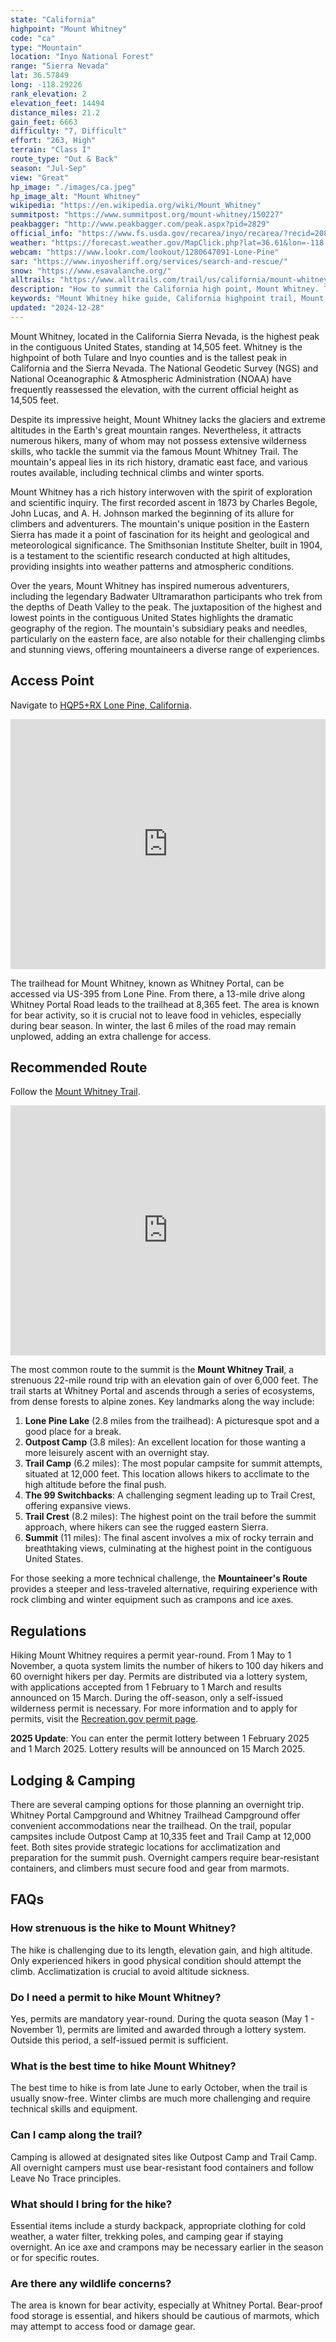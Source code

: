 ```yaml
---
state: "California"
highpoint: "Mount Whitney"
code: "ca"
type: "Mountain"
location: "Inyo National Forest"
range: "Sierra Nevada"
lat: 36.57849
long: -118.29226
rank_elevation: 2
elevation_feet: 14494
distance_miles: 21.2
gain_feet: 6663
difficulty: "7, Difficult"
effort: "263, High"
terrain: "Class I"
route_type: "Out & Back"
season: "Jul-Sep"
view: "Great"
hp_image: "./images/ca.jpeg"
hp_image_alt: "Mount Whitney"
wikipedia: "https://en.wikipedia.org/wiki/Mount_Whitney"
summitpost: "https://www.summitpost.org/mount-whitney/150227"
peakbagger: "http://www.peakbagger.com/peak.aspx?pid=2829"
official_info: "https://www.fs.usda.gov/recarea/inyo/recarea/?recid=20806"
weather: "https://forecast.weather.gov/MapClick.php?lat=36.61&lon=-118.28&site=hnx&smap=1&marine=0&unit=0&lg=en"
webcam: "https://www.lookr.com/lookout/1280647091-Lone-Pine"
sar: "https://www.inyosheriff.org/services/search-and-rescue/"
snow: "https://www.esavalanche.org/"
alltrails: "https://www.alltrails.com/trail/us/california/mount-whitney-via-mount-whitney-trail"
description: "How to summit the California high point, Mount Whitney. This guide tells you how to get a Mt Whitney climbing permit to summit the highest mountain in California."
keywords: "Mount Whitney hike guide, California highpoint trail, Mount Whitney permits, best time to hike Mount Whitney, Mount Whitney 2025 permits"
updated: "2024-12-28"
---
```


Mount Whitney, located in the California Sierra Nevada, is the highest peak in the contiguous United States, standing at 14,505 feet. Whitney is the highpoint of both Tulare and Inyo counties and is the tallest peak in California and the Sierra Nevada. The National Geodetic Survey (NGS) and National Oceanographic & Atmospheric Administration (NOAA) have frequently reassessed the elevation, with the current official height as 14,505 feet.

Despite its impressive height, Mount Whitney lacks the glaciers and extreme altitudes in the Earth's great mountain ranges. Nevertheless, it attracts numerous hikers, many of whom may not possess extensive wilderness skills, who tackle the summit via the famous Mount Whitney Trail. The mountain's appeal lies in its rich history, dramatic east face, and various routes available, including technical climbs and winter sports.

Mount Whitney has a rich history interwoven with the spirit of exploration and scientific inquiry. The first recorded ascent in 1873 by Charles Begole, John Lucas, and A. H. Johnson marked the beginning of its allure for climbers and adventurers. The mountain's unique position in the Eastern Sierra has made it a point of fascination for its height and geological and meteorological significance. The Smithsonian Institute Shelter, built in 1904, is a testament to the scientific research conducted at high altitudes, providing insights into weather patterns and atmospheric conditions.

Over the years, Mount Whitney has inspired numerous adventurers, including the legendary Badwater Ultramarathon participants who trek from the depths of Death Valley to the peak. The juxtaposition of the highest and lowest points in the contiguous United States highlights the dramatic geography of the region. The mountain's subsidiary peaks and needles, particularly on the eastern face, are also notable for their challenging climbs and stunning views, offering mountaineers a diverse range of experiences.

## Access Point
Navigate to <a target="_blank" href="https://maps.app.goo.gl/QmCe9r12qj4q6NaJ6">HQP5+RX Lone Pine, California</a>.

<iframe src="https://www.google.com/maps/embed?pb=!1m18!1m12!1m3!1d1701.9785619058568!2d-118.23894090263595!3d36.58686744663195!2m3!1f0!2f0!3f0!3m2!1i1024!2i768!4f13.1!3m3!1m2!1s0x80bf8dbb247c87e3%3A0xcf7ab9357ee6fba6!2sMt.%20Whitney%20Trailhead!5e0!3m2!1sen!2sus!4v1722398891185!5m2!1sen!2sus" width="100%" height="400" style="border:0;" allowfullscreen="" loading="lazy" referrerpolicy="no-referrer-when-downgrade"></iframe>

The trailhead for Mount Whitney, known as Whitney Portal, can be accessed via US-395 from Lone Pine. From there, a 13-mile drive along Whitney Portal Road leads to the trailhead at 8,365 feet. The area is known for bear activity, so it is crucial not to leave food in vehicles, especially during bear season. In winter, the last 6 miles of the road may remain unplowed, adding an extra challenge for access.

## Recommended Route
Follow the <a target="_blank" href="https://www.alltrails.com/trail/us/california/mount-whitney-via-mount-whitney-trail">Mount Whitney Trail</a>.

<iframe class="alltrails" src="https://www.alltrails.com/widget/trail/us/california/mount-whitney-via-mount-whitney-trail?scrollZoom=false&elevationDiagram=false&u=i&sh=cmpl5n" width="100%" height="400" frameborder="0" scrolling="no" marginheight="0" marginwidth="0" title="AllTrails: Trail Guides and Maps for Hiking, Camping, and Running"></iframe>

The most common route to the summit is the **Mount Whitney Trail**, a strenuous 22-mile round trip with an elevation gain of over 6,000 feet. The trail starts at Whitney Portal and ascends through a series of ecosystems, from dense forests to alpine zones. Key landmarks along the way include:

1. **Lone Pine Lake** (2.8 miles from the trailhead): A picturesque spot and a good place for a break.
2. **Outpost Camp** (3.8 miles): An excellent location for those wanting a more leisurely ascent with an overnight stay.
3. **Trail Camp** (6.2 miles): The most popular campsite for summit attempts, situated at 12,000 feet. This location allows hikers to acclimate to the high altitude before the final push.
4. **The 99 Switchbacks**: A challenging segment leading up to Trail Crest, offering expansive views.
5. **Trail Crest** (8.2 miles): The highest point on the trail before the summit approach, where hikers can see the rugged eastern Sierra.
6. **Summit** (11 miles): The final ascent involves a mix of rocky terrain and breathtaking views, culminating at the highest point in the contiguous United States.

For those seeking a more technical challenge, the **Mountaineer's Route** provides a steeper and less-traveled alternative, requiring experience with rock climbing and winter equipment such as crampons and ice axes.

## Regulations
Hiking Mount Whitney requires a permit year-round. From 1 May to 1 November, a quota system limits the number of hikers to 100 day hikers and 60 overnight hikers per day. Permits are distributed via a lottery system, with applications accepted from 1 February to 1 March and results announced on 15 March. During the off-season, only a self-issued wilderness permit is necessary. For more information and to apply for permits, visit the [Recreation.gov permit page](https://www.recreation.gov/permits/445860).

**2025 Update**: You can enter the permit lottery between 1 February 2025 and 1 March 2025. Lottery results will be announced on 15 March 2025.

## Lodging & Camping
There are several camping options for those planning an overnight trip. Whitney Portal Campground and Whitney Trailhead Campground offer convenient accommodations near the trailhead. On the trail, popular campsites include Outpost Camp at 10,335 feet and Trail Camp at 12,000 feet. Both sites provide strategic locations for acclimatization and preparation for the summit push. Overnight campers require bear-resistant containers, and climbers must secure food and gear from marmots.

## FAQs

### How strenuous is the hike to Mount Whitney?
The hike is challenging due to its length, elevation gain, and high altitude. Only experienced hikers in good physical condition should attempt the climb. Acclimatization is crucial to avoid altitude sickness.

### Do I need a permit to hike Mount Whitney?
Yes, permits are mandatory year-round. During the quota season (May 1 - November 1), permits are limited and awarded through a lottery system. Outside this period, a self-issued permit is sufficient.

### What is the best time to hike Mount Whitney?
The best time to hike is from late June to early October, when the trail is usually snow-free. Winter climbs are much more challenging and require technical skills and equipment.

### Can I camp along the trail?
Camping is allowed at designated sites like Outpost Camp and Trail Camp. All overnight campers must use bear-resistant food containers and follow Leave No Trace principles.

### What should I bring for the hike?
Essential items include a sturdy backpack, appropriate clothing for cold weather, a water filter, trekking poles, and camping gear if staying overnight. An ice axe and crampons may be necessary earlier in the season or for specific routes.

### Are there any wildlife concerns?
The area is known for bear activity, especially at Whitney Portal. Bear-proof food storage is essential, and hikers should be cautious of marmots, which may attempt to access food or damage gear.
